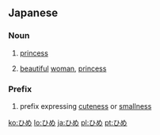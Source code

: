 ==Japanese==
===Noun===
{{ja-noun|h|rom=hime}}

# {{ja-def|姫}} [[princess]]
# {{ja-def|媛}} [[beautiful]] [[woman]], [[princess]]

===Prefix===
{{ja-pos|h|prefix|rom=hime-}}
# {{ja-def|姫}} prefix expressing [[cuteness]] or [[smallness]]

[[ko:ひめ]]
[[lo:ひめ]]
[[ja:ひめ]]
[[pl:ひめ]]
[[pt:ひめ]]